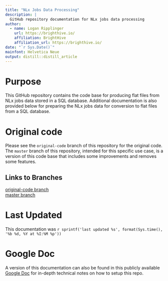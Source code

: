 ```yaml
---
title: "NLx Jobs Data Processing"
description: |
  GitHub repository documentation for NLx jobs data processing
author:
  - name: Logan Ripplinger
    url: https://brighthive.io/
    affiliation: BrightHive
    affiliation_url: https://brighthive.io/
date: "`r Sys.Date()`"
mainfont: Helvetica Neue
output: distill::distill_article
---
```


# Purpose

This GitHub repository contains the code base for producing flat files from NLx jobs data stored in a SQL database. Additional documentation is also provided below for preparing the NLx jobs data for conversion to flat files from a SQL database.

# Original code

Please see the `original-code` branch of this repository for the original code. The `master` branch of this repository, intended for this specific use case, is a version of this code base that includes some improvements and removes some features.

## Links to Branches

[original-code branch](https://github.com/brighthive/skills-import/tree/original-code)  
[master branch](https://github.com/brighthive/skills-import)

# Last Updated

This documentation was `r sprintf('last updated %s', format(Sys.time(), '%b %d, %Y at %I:%M %p'))`

# Google Doc

A version of this documentation can also be found in this publicly available  [Google Doc](https://docs.google.com/document/d/1_Bz1zeICXzgwQC_N637CQIyxHeRwMuSV5FG7GLDO9IM/edit?usp=sharing) for in-depth technical notes on how to setup this repo.